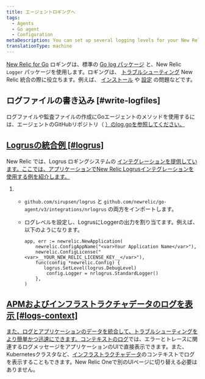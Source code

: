 ```yaml
---
title: エージェントロギングへ
tags:
  - Agents
  - Go agent
  - Configuration
metaDescription: You can set up several logging levels for your New Relic Go agent; this is useful for troubleshooting your New Relic Golang integration.
translationType: machine
---
```


[New Relic for Go](/docs/agents/go-agent/get-started/new-relic-go) ロギングは、標準の [Go log パッケージ](https://golang.org/pkg/log/) と、New Relic `Logger` パッケージを使用します。ロギングは、 [トラブルシューティング](/docs/agents/go-agent/troubleshooting/no-data-appears-go) New Relic 統合の際に役立ちます。例えば、 [インストール](/docs/agents/go-agent/get-started/install-new-relic-go) や [設定](/docs/agents/go-agent/instrumentation/go-agent-configuration) の問題などです。

## ログファイルの書き込み [#write-logfiles]

ログファイルや監査ファイルの作成にGoエージェントのメソッドを使用するには、エージェントのGitHubリポジトリ（ [）のlog.goを参照してください。](https://github.com/newrelic/go-agent/blob/master/log.go)

## [Logrusの統合例 [#logrus]](https://github.com/newrelic/go-agent/blob/master/log.go)

[](https://github.com/newrelic/go-agent/blob/master/log.go)New Relic では、Logrus ロギングシステムの [インテグレーションを提供しています。ここでは、アプリケーションでNew Relic Logrusインテグレーションを使用する例を紹介します。](https://github.com/newrelic/go-agent/blob/master/_integrations/nrlogrus/nrlogrus.go)

1. * `github.com/sirupsen/logrus` と `github.com/newrelic/go-agent/v3/integrations/nrlogrus` の両方をインポートします。

   * ログレベルを設定し、LogrusにLoggerの出力を割り当てます。例えば、以下のようになります。

     ```
     app, err := newrelic.NewApplication(
         newrelic.ConfigAppName("<var>Your Application Name</var>"),
         newrelic.ConfigLicense("<var>__YOUR_NEW_RELIC_LICENSE_KEY__</var>"),
         func(config *newrelic.Config) {
         	logrus.SetLevel(logrus.DebugLevel)
             config.Logger = nrlogrus.StandardLogger()
         },
     )
     ```

## [APMおよびインフラストラクチャデータのログを表示 [#logs-context]](https://github.com/newrelic/go-agent/blob/master/_integrations/nrlogrus/nrlogrus.go)

[また、ログとアプリケーションのデータを統合して、トラブルシューティングをより簡単かつ迅速にできます。](https://github.com/newrelic/go-agent/blob/master/_integrations/nrlogrus/nrlogrus.go)[コンテキストのログ](/docs/logs/logs-context/configure-logs-context-go/)では、エラーとトレースに関連するログメッセージをアプリケーションのUIで直接表示できます。また、Kubernetesクラスタなど、[インフラストラクチャデータ](/docs/logs/forward-logs/forward-your-logs-using-infrastructure-agent/)のコンテキストでログを表示することもできます。New Relic Oneで別のUIページに切り替える必要はありません。